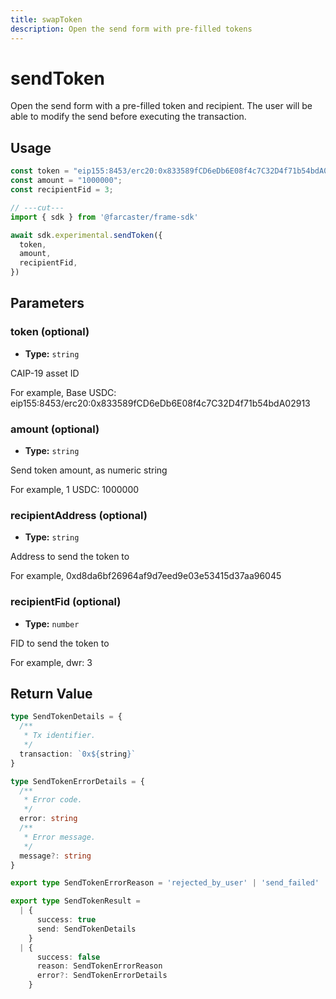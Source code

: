 ```yaml
---
title: swapToken
description: Open the send form with pre-filled tokens
---
```


# sendToken

Open the send form with a pre-filled token and recipient. The user will be able to modify
the send before executing the transaction.

## Usage

```ts twoslash
const token = "eip155:8453/erc20:0x833589fCD6eDb6E08f4c7C32D4f71b54bdA02913";
const amount = "1000000";
const recipientFid = 3;

// ---cut---
import { sdk } from '@farcaster/frame-sdk'

await sdk.experimental.sendToken({ 
  token,
  amount,
  recipientFid,
})
```

## Parameters

### token (optional)

- **Type:** `string`

CAIP-19 asset ID

For example, Base USDC: eip155:8453/erc20:0x833589fCD6eDb6E08f4c7C32D4f71b54bdA02913


### amount (optional)

- **Type:** `string`

Send token amount, as numeric string

For example, 1 USDC: 1000000


### recipientAddress (optional)

- **Type:** `string`

Address to send the token to

For example, 0xd8da6bf26964af9d7eed9e03e53415d37aa96045


### recipientFid (optional)

- **Type:** `number`

FID to send the token to

For example, dwr: 3


## Return Value

```ts twoslash
type SendTokenDetails = {
  /**
   * Tx identifier.
   */
  transaction: `0x${string}`
}

type SendTokenErrorDetails = {
  /**
   * Error code.
   */
  error: string
  /**
   * Error message.
   */
  message?: string
}

export type SendTokenErrorReason = 'rejected_by_user' | 'send_failed'

export type SendTokenResult =
  | {
      success: true
      send: SendTokenDetails
    }
  | {
      success: false
      reason: SendTokenErrorReason
      error?: SendTokenErrorDetails
    }
```
